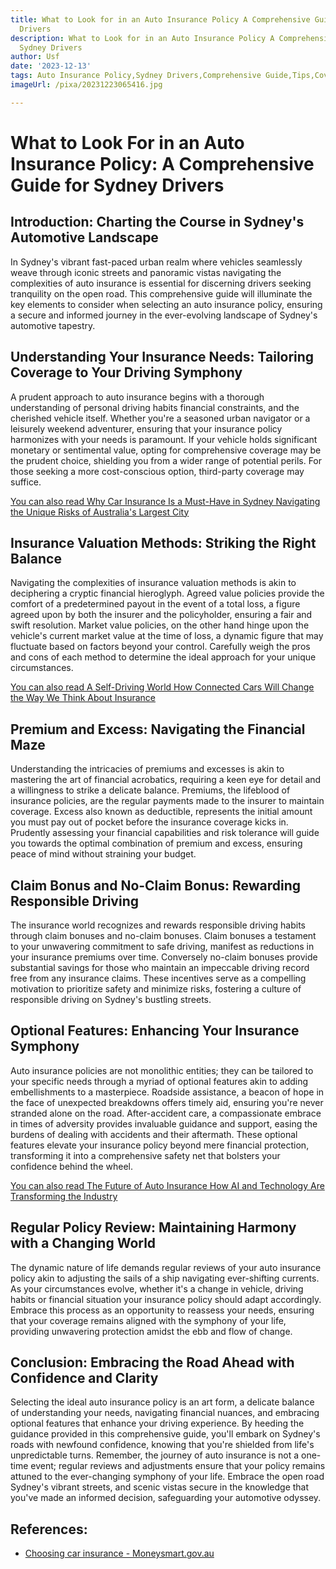 ```yaml
---
title: What to Look for in an Auto Insurance Policy A Comprehensive Guide for Sydney
  Drivers
description: What to Look for in an Auto Insurance Policy A Comprehensive Guide for
  Sydney Drivers
author: Usf
date: '2023-12-13'
tags: Auto Insurance Policy,Sydney Drivers,Comprehensive Guide,Tips,Coverage,Rates,Quotes,Comparison,Claims
imageUrl: /pixa/20231223065416.jpg

---
```

# What to Look For  in an Auto Insurance Policy: A Comprehensive Guide for Sydney Drivers

## Introduction: Charting the Course  in Sydney's Automotive Landscape

In Sydney's vibrant fast-paced urban  realm where vehicles seamlessly weave through iconic streets and panoramic vistas navigating  the complexities of auto insurance is essential for discerning  drivers seeking tranquility on the open road. This comprehensive  guide will illuminate the  key elements to consider when selecting an auto insurance  policy, ensuring a secure  and informed journey in the ever-evolving landscape of Sydney's automotive tapestry.

## Understanding Your Insurance Needs: Tailoring Coverage to Your  Driving Symphony

A prudent approach to auto insurance  begins with a thorough understanding of personal driving habits financial constraints, and the cherished vehicle itself. Whether you're a seasoned urban navigator or a leisurely  weekend adventurer, ensuring that your insurance policy harmonizes with your needs is paramount. If your vehicle holds significant  monetary or sentimental value, opting for comprehensive  coverage may be the prudent choice, shielding you from a wider range of potential perils. For  those  seeking a  more cost-conscious option, third-party coverage  may suffice.

[You can  also read Why Car Insurance  Is a Must-Have in Sydney Navigating the Unique Risks  of Australia's Largest  City](Why%20Car%20Insurance%20Is%20a%20Must-Have%20in%20Sydney%20Navigating%20the%20Unique%20Risks%20of%20Australia%27s%20Largest%20City)


## Insurance Valuation Methods: Striking the Right Balance

Navigating  the complexities  of insurance valuation methods is akin to deciphering a cryptic financial hieroglyph. Agreed  value policies provide  the comfort of a predetermined  payout in the event of  a total loss, a figure agreed upon by both the  insurer and the policyholder, ensuring a fair and swift resolution. Market value policies, on the other hand hinge upon the vehicle's current market value  at the time of loss, a dynamic  figure that may fluctuate based on factors beyond your control. Carefully weigh the pros and cons of each  method to determine the ideal approach for your unique circumstances.

[You can also read A Self-Driving World How Connected Cars Will  Change the Way We Think About Insurance](A%20Self-Driving%20World%20How%20Connected%20Cars%20Will%20Change%20the%20Way%20We%20Think%20About%20Insurance)


## Premium and Excess: Navigating the Financial Maze

Understanding the intricacies of premiums and  excesses is akin to mastering the art of financial acrobatics, requiring  a keen eye for  detail  and a willingness to strike a delicate  balance. Premiums, the lifeblood of insurance policies, are the regular payments made to the insurer to maintain coverage. Excess also known as deductible, represents the initial amount you must pay out of pocket  before the insurance coverage kicks in. Prudently assessing your financial  capabilities and  risk tolerance will guide you  towards the optimal combination of premium and excess, ensuring peace of mind without straining your budget.

## Claim  Bonus and No-Claim Bonus: Rewarding Responsible Driving

The insurance world recognizes and rewards responsible driving  habits through  claim bonuses and no-claim bonuses. Claim bonuses a testament to your unwavering commitment to safe driving, manifest as reductions in your insurance premiums over time. Conversely no-claim bonuses provide substantial savings for those who maintain an impeccable driving record free from any insurance claims. These incentives serve as a compelling motivation  to prioritize safety and minimize risks, fostering a culture of responsible driving on Sydney's bustling streets.

## Optional Features: Enhancing Your Insurance Symphony

Auto insurance policies are not monolithic entities; they can be tailored to  your specific needs through a myriad of optional features  akin to adding  embellishments to a masterpiece. Roadside assistance, a beacon of hope  in the face of unexpected breakdowns  offers timely aid, ensuring  you're never stranded alone on the road. After-accident care, a  compassionate embrace in times of adversity provides invaluable guidance and support,  easing the burdens of dealing with accidents and  their aftermath. These optional  features elevate your insurance policy beyond mere financial protection,  transforming it into a comprehensive safety net that  bolsters your  confidence behind the  wheel.

[You can also  read The Future of Auto Insurance  How AI and Technology Are Transforming the Industry](The%20Future%20of%20Auto%20Insurance%20How%20AI%20and%20Technology%20Are%20Transforming%20the%20Industry)


## Regular Policy Review:  Maintaining  Harmony with a Changing World

The dynamic nature of life demands regular reviews of your  auto insurance policy akin  to adjusting the sails of a ship navigating ever-shifting currents. As your circumstances evolve,  whether it's a change in vehicle, driving habits or financial situation your insurance policy should adapt accordingly. Embrace this process as an opportunity to reassess your needs, ensuring that your coverage remains  aligned with  the symphony of your life, providing unwavering protection amidst the ebb and flow of change.

## Conclusion: Embracing the Road Ahead with Confidence and Clarity

Selecting the  ideal auto insurance  policy is an art form,  a delicate  balance of understanding your needs, navigating financial nuances, and embracing optional  features that enhance your driving  experience. By heeding the guidance provided in this comprehensive guide, you'll embark on Sydney's roads with newfound confidence, knowing  that you're shielded from  life's unpredictable turns. Remember, the journey of auto insurance is not a one-time event; regular reviews and adjustments ensure that  your policy remains attuned to the  ever-changing symphony of your life. Embrace the open  road Sydney's vibrant streets,  and scenic vistas secure in the knowledge that you've  made an informed decision, safeguarding your automotive odyssey.

## References:
- [Choosing car insurance - Moneysmart.gov.au](https://moneysmart.gov.au/car-insurance/choosing-car-insurance)
